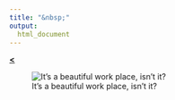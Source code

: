 ```yaml
---
title: "&nbsp;"
output: 
  html_document
---
```

  
[**<**](/Rmarkdowns/ConferencesAndTalks.html)

![It's a beautiful work place, isn't it?](../images/cattolica.jpg)
